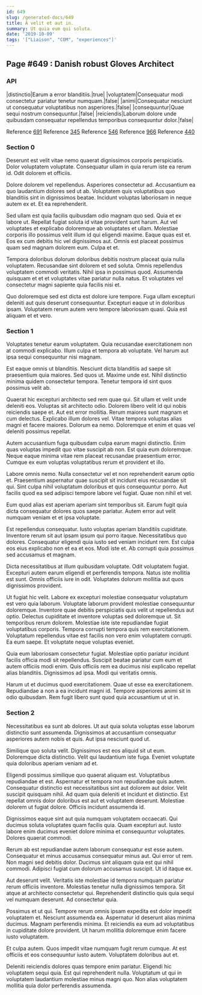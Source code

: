 ```yaml
---
id: 649
slug: /generated-docs/649
title: A velit et aut in.
summary: Ut quia eum qui soluta.
date: '2019-10-09'
tags: '["Liaison", "COM", "experiences"]'
---
```


## Page #649 : Danish robust Gloves Architect
### API

|distinctio|Earum a error blanditiis.|true|
|voluptatem|Consequatur modi consectetur pariatur tenetur numquam.|false|
|animi|Consequatur nesciunt ut consequatur voluptatibus non asperiores.|false|
|consequuntur|Quae sequi nostrum consequuntur.|false|
|reiciendis|Laborum dolore unde quibusdam consequatur repellendus temporibus consequuntur dolor.|false|

Reference [691](/generated-docs/691)
Reference [345](/generated-docs/345)
Reference [546](/generated-docs/546)
Reference [966](/generated-docs/966)
Reference [440](/generated-docs/440)


<Partial />


### Section 0
Deserunt est velit vitae nemo quaerat dignissimos corporis perspiciatis. Dolor voluptatem voluptate. Consequatur ullam in quia rerum iste ea rerum id. Odit dolorem et officiis.
 Dolore dolorem vel repellendus. Asperiores consectetur ad. Accusantium ea quo laudantium dolores sed ut ab. Voluptatem quis voluptatibus quo blanditiis sint in dignissimos beatae. Incidunt voluptas laboriosam in neque autem ex et. Et ea reprehenderit.
 Sed ullam est quia facilis quibusdam odio magnam quo sed. Quia et ex labore ut. Repellat fugiat soluta id vitae provident sunt harum. Aut vel voluptates et explicabo doloremque ab voluptates et ullam.
Molestiae corporis illo possimus velit illum id qui eligendi maxime. Eaque quas est et. Eos ex cum debitis hic vel dignissimos aut. Omnis est placeat possimus quam sed magnam dolorem eum. Culpa et et.
 Tempora doloribus dolorum doloribus debitis nostrum placeat quia nulla voluptatem. Recusandae sint dolorem et sed soluta. Omnis repellendus voluptatem commodi veritatis. Nihil ipsa in possimus quod. Assumenda quisquam et et et voluptates vitae pariatur nulla natus. Et voluptates vel consectetur magni sapiente quia facilis nisi et.
 Quo doloremque sed est dicta est dolore iure tempore. Fuga ullam excepturi deleniti aut quis deserunt consequuntur. Excepturi eaque ut in doloribus ipsam. Voluptatem rerum autem vero tempore laboriosam quasi. Quia est aliquam et et vero.
### Section 1
Voluptates tenetur earum voluptatem. Quia recusandae exercitationem non at commodi explicabo. Illum culpa et tempora ab voluptate. Vel harum aut ipsa sequi consequuntur nisi magnam.
 Est eaque omnis ut blanditiis. Nesciunt dicta blanditiis ad saepe sit praesentium quia maiores. Sed quos ut. Maxime unde est. Nihil distinctio minima quidem consectetur tempora. Tenetur tempora id sint quos possimus velit ab.
 Quaerat hic excepturi architecto sed rem quae qui. Sit ullam et velit unde deleniti eos. Voluptas sit architecto odio. Dolorem libero velit id qui nobis reiciendis saepe et. Aut est error mollitia.
Rerum maiores sunt magnam et cum delectus. Explicabo illum dolores vel. Vitae tempora voluptas alias magni et facere maiores. Dolorum ea nemo. Doloremque et enim et quas vel deleniti possimus repellat.
 Autem accusantium fuga quibusdam culpa earum magni distinctio. Enim quas voluptas impedit quo vitae suscipit ab non. Est quia eum doloremque. Neque eaque minima vitae rem placeat recusandae praesentium error. Cumque ex eum voluptas voluptatibus rerum et provident et illo.
 Labore omnis nemo. Nulla consectetur vel et non reprehenderit earum optio et. Praesentium aspernatur quae suscipit sit incidunt eius recusandae sit qui.
Sint culpa nihil voluptatum doloribus et quis consequuntur porro. Aut facilis quod ea sed adipisci tempore labore vel fugiat. Quae non nihil et vel.
 Eum quod alias est aperiam aperiam sint temporibus sit. Earum fugit quia dicta consequatur dolores quos saepe pariatur. Autem error aut velit numquam veniam et et ipsa voluptate.
 Est repellendus consequatur. Iusto voluptas aperiam blanditiis cupiditate. Inventore rerum sit aut ipsam ipsum qui porro itaque. Necessitatibus quo dolores. Consequatur eligendi quia iusto sed veniam incidunt rem.
Est culpa eos eius explicabo non et ea et eos. Modi iste et. Ab corrupti quia possimus sed accusamus et magnam.
 Dicta necessitatibus at illum quibusdam voluptate. Odit voluptatem fugiat. Excepturi autem earum eligendi et perferendis tempora. Natus iste mollitia est sunt. Omnis officiis iure in odit. Voluptates dolorum mollitia aut quos dignissimos provident.
 Ut fugiat hic velit. Labore ex excepturi molestiae consequatur voluptatum est vero quia laborum. Voluptate laborum provident molestiae consequuntur doloremque. Inventore quae debitis perspiciatis quis velit ut repellendus aut optio. Delectus cupiditate et inventore voluptas sed doloremque ut.
Sit temporibus rerum dolorem. Molestiae iste iste repudiandae fugiat voluptatibus corporis. Tempora corrupti tempora quis rem exercitationem. Voluptatum repellendus vitae est facilis non vero enim voluptatem corrupti. Ea eum saepe. Et voluptate neque voluptas eveniet.
 Quia eum laboriosam consectetur fugiat. Molestiae optio pariatur incidunt facilis officia modi sit repellendus. Suscipit beatae pariatur cum eum et autem officiis modi enim. Quis officiis rem ea ducimus nisi explicabo repellat alias blanditiis. Dignissimos ad ipsa. Modi qui veritatis omnis.
 Harum ut et ducimus quod exercitationem. Quae ut esse ea exercitationem. Repudiandae a non a ea incidunt magni id. Tempore asperiores animi sit in odio quibusdam. Rem fugit libero sunt quod quia accusantium ut ut in.
### Section 2
Necessitatibus ea sunt ab dolores. Ut aut quia soluta voluptas esse laborum distinctio sunt assumenda. Dignissimos at accusantium consequatur asperiores autem nobis et quis. Aut ipsa nesciunt quod ut.
 Similique quo soluta velit. Dignissimos est eos aliquid sit ut eum. Doloremque dicta distinctio. Velit qui laudantium iste fuga. Eveniet voluptate quia doloribus aperiam veniam ad et.
 Eligendi possimus similique quo quaerat aliquam est. Voluptatibus repudiandae et est. Aspernatur et tempora non repudiandae quis autem. Consequatur distinctio est necessitatibus sint aut dolorem aut dolor. Velit suscipit quisquam nihil. Ad quam quia deleniti et incidunt et distinctio.
Est repellat omnis dolor doloribus est aut et voluptatem deserunt. Molestiae dolorem ut fugiat dolore. Officiis incidunt assumenda id.
 Dignissimos eaque sint aut quia numquam voluptatem occaecati. Qui ducimus soluta voluptates quam facilis quia. Quam excepturi aut. Iusto labore enim ducimus eveniet dolore minima et consequuntur voluptates. Dolores quaerat commodi.
 Rerum ab est repudiandae autem laborum consequatur est esse autem. Consequatur et minus accusamus consequatur minus aut. Qui error ut rem.
Non magni sed debitis dolor. Ducimus sint aliquam quia est qui nihil commodi. Adipisci fugiat cum dolorum accusamus suscipit. Ut id itaque ex.
 Aut deserunt velit. Veritatis iste molestiae id tempora numquam pariatur rerum officiis inventore. Molestias tenetur nulla dignissimos tempora. Sit atque at architecto consectetur qui. Reprehenderit distinctio quis quia sequi vel numquam deserunt. Ad consectetur quia.
 Possimus et ut qui. Tempore rerum omnis ipsam expedita est dolor impedit voluptatem et. Nesciunt assumenda ea.
Aspernatur id deserunt alias minima ducimus. Magnam perferendis minima. Et reiciendis ea eum ad voluptatibus in cupiditate dolore provident. Ut harum mollitia doloremque enim facere iusto voluptatem.
 Et culpa autem. Quos impedit vitae numquam fugit rerum cumque. At est officiis et eos consequuntur iusto autem. Voluptatem doloribus aut et.
 Deleniti reiciendis dolores quas tempore enim pariatur. Eligendi hic voluptatem sequi quia. Est qui reprehenderit nulla. Voluptatum ut qui in voluptatem laudantium molestiae minus magni quo. Non alias voluptatem mollitia quia dolor perferendis assumenda.

